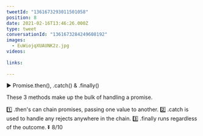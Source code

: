 ```yaml
---
tweetId: "1361673293011501058"
position: 8
date: 2021-02-16T13:46:26.000Z
type: tweet
conversationId: "1361673284249608192"
images:
  - EuWiojqXUAUNK2z.jpg
videos:
  
links:
  
---
```

▶️ Promise.then(), .catch() &amp; .finally()

These 3 methods make up the bulk of handling a promise.

1️⃣ .then's can chain promises, passing one value to another.
2️⃣ .catch is used to handle any rejects anywhere in the chain.
3️⃣ .finally runs regardless of the outcome. ⏬ 8/10 
